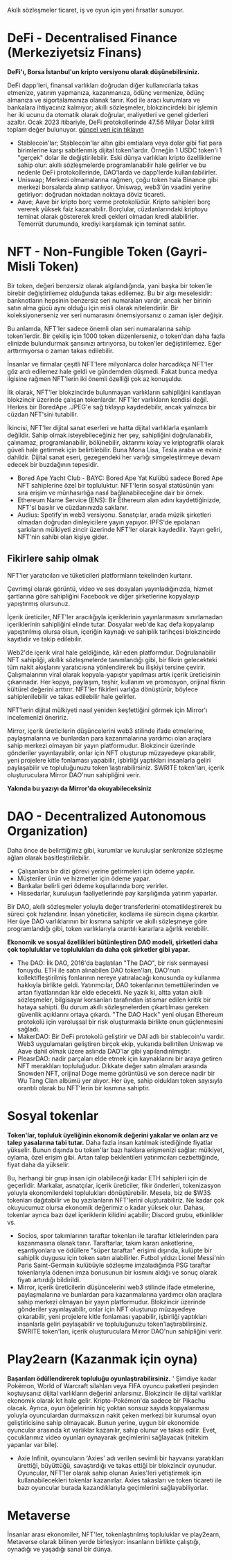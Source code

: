 Akıllı sözleşmeler ticaret, iş ve oyun için yeni fırsatlar sunuyor. 

# DeFi - Decentralised Finance (Merkeziyetsiz Finans)
__DeFi'ı, Borsa İstanbul'un kripto versiyonu olarak düşünebilirsiniz.__

DeFi dapp'leri, finansal varlıkları doğrudan diğer kullanıcılarla takas etmenize, yatırım yapmanıza, kazanmanıza, ödünç vermenize, ödünç almanıza ve sigortalamanıza olanak tanır. Kod ile aracı kurumlara ve bankalara ihtiyacınız kalmıyor; akıllı sözleşmeler, blokzincirdeki bir işlemin her iki ucunu da otomatik olarak doğrular, maliyetleri ve genel giderleri azaltır. Ocak 2023 itibariyle, DeFi protokollerinde 47.56 Milyar Dolar kilitli toplam değer bulunuyor. [güncel veri için tıklayın](defillama.com)

- Stablecoin'lar; Stablecoin'lar altın gibi emtialara veya dolar gibi fiat para birimlerine karşı sabitlenmiş dijital token'lardır. Örneğin 1 USDC token'i 1 "gerçek" dolar ile değiştirilebilir. Eski dünya varlıkları kripto özelliklerine sahip olur: akıllı sözleşmelerde programlanabilir hale gelirler ve bu nedenle DeFi protokollerinde, DAO'larda ve dapp'lerde kullanılabilirler. 
- Uniswap; Merkezi olmamalarına rağmen, çoğu token hala Binance gibi merkezi borsalarda alınıp satılıyor. Uniswap, web3'ün vaadini yerine getiriyor: doğrudan noktadan noktaya döviz ticareti. 
- Aave; Aave bir kripto borç verme protokolüdür. Kripto sahipleri borç vererek yüksek faiz kazanabilir. Borçlular, cüzdanlarındaki kriptoyu teminat olarak göstererek kredi çekleri olmadan kredi alabilirler. Temerrüt durumunda, krediyi karşılamak için teminat satılır. 

# NFT - Non-Fungible Token (Gayri-Misli Token)
Bir token, değeri benzersiz olarak algılandığında, yani başka bir token'le birebir değiştirilemez olduğunda takas edilemez. Bu bir algı meselesidir: banknotların hepsinin benzersiz seri numaraları vardır, ancak her birinin satın alma gücü aynı olduğu için misli olarak nitelendirilir. Bir koleksiyonerseniz ver seri numarasını önemsiyorsanız o zaman işler değişir. 

Bu anlamda, NFT'ler sadece önemli olan seri numaralarına sahip token'lerdir. Bir çekiliş için 1000 token düzenlerseniz, o token'dan daha fazla elinizde bulundurmak şansınızı artırıyorsa, bu token'ler değiştirilemez. Eğer arttırmıyorsa o zaman takas edilebilir.

İnsanlar ve firmalar çeşitli NFT'lere milyonlarca dolar harcadıkça NFT'ler göz ardı edilemez hale geldi ve gündemden düşmedi. Fakat bunca medya ilgisine rağmen NFT'lerin iki önemli özelliği çok az konuşuldu. 

İlk olarak, NFT'ler blokzincirde bulunmayan varlıkların sahipliğini kanıtlayan blokzincir üzerinde çalışan tokenlardır. NFT'ler varlıkların kendisi değil. Herkes bir BoredApe .JPEG'e sağ tıklayıp kaydedebilir, ancak yalnızca bir cüzdan NFT'sini tutabilir. 

İkincisi, NFT'ler dijital sanat eserleri ve hatta dijital varlıklarla eşanlamlı değildir. Sahip olmak isteyebileceğiniz her şey, sahipliğini doğrulanabilir, çalınamaz, programlanabilir, bölünebilir, aktarımı kolay ve kriptografik olarak güveli hale getirmek için belirtilebilir. Buna Mona Lisa, Tesla araba ve eviniz dahildir. Dijital sanat eseri, gezegendeki her varlığı simgeleştirmeye devam edecek bir buzdağının tepesidir. 

- Bored Ape Yacht Club - BAYC: Bored Ape Yat Kulübü sadece Bored Ape NFT sahiplerine özel bir topluluktur. NFT'lerin sosyal statüsünün yanı sıra erişim ve münhasırlığa nasıl bağlanabileceğine dair bir örnek. 
- Ethereum Name Service (ENS): Bir Ethereum alan adını kaydettiğinizde, NFT'si basılır ve cüzdanınızda saklanır. 
- Audius: Spotify'ın web3 versiyonu. Sanatçılar, arada müzik şirketleri olmadan doğrudan dinleyicilere yayın yapıyor. IPFS'de epolanan şarkıların mülkiyeti zincir üzerinde NFT'ler olarak kaydedilir. Yayın geliri, NFT'nin sahibi olan kişiye gider. 

## Fikirlere sahip olmak
NFT'ler yaratıcıları ve tüketicileri platformların tekelinden kurtarır. 

Çevrimşi olarak görüntü, video ve ses dosyaları yayınladığınızda, hizmet şartlarına göre sahipliğini Facebook ve diğer şirketlerine kopyalayıp yapıştırmış olursunuz. 

İçerik üreticiler, NFT'ler aracılığıyla içeriklerinin yayınlanmasını sınırlamadan içeriklerinin sahipliğini elinde tutar. Dosyalar web'de kaç defa kopyalanıp yapıştırılmış olursa olsun, içeriğin kaynağı ve sahiplik tarihçesi blokzincirde kayıtlıdır ve takip edilebilir. 

Web2'de içerik viral hale geldiğinde, kâr eden platformdur. Doğrulanabilir NFT sahipliği, akıllık sözleşmelerde tanımlandığı gibi, bir fikrin gelecekteki tüm nakit akışlarını yaratıcısına yönlendirerek bu ilişkiyi tersine çevirir. Çalışmalarının viral olarak kopyala-yapıştır yapılması artık içerik üreticisinin çıkarınadır. Her kopya, paylaşım, teşhir, kullanım ve promosyon, orijinal fikrin kültürel değerini arttırır. NFT'ler fikirleri varlığa dönüştürür, böylece sahiplenilebilir ve takas edilebilir hale gelirler.

NFT'lerin dijital mülkiyeti nasıl yeniden keşfettiğini görmek için Mirror'ı incelemenizi öneririz.

Mirror, içerik üreticilerin düşüncelerini web3 stilinde ifade etmelerine, paylaşmalarına ve bunlardan para kazanmalarına yardımcı olan araçlara sahip merkezi olmayan bir yayın platformudur. Blokzincir üzerinde gönderiler yayınlayabilir, onlar için NFT oluşturup müzayedeye çıkarabilir, yeni projelere kitle fonlaması yapabilir, işbirliği yaptıkları insanlarla geliri paylaşabilir ve topluluğunuzu token'laştırabilirsiniz. $WRITE token'ları, içerik oluşturuculara Mirror DAO'nun sahipliğini verir. 

__Yakında bu yazıyı da Mirror'da okuyabileceksiniz__

# DAO - Decentralized Autonomous Organization)
Daha önce de belirttiğimiz gibi, kurumlar ve kuruluşlar senkronize sözleşme ağları olarak basitleştirilebilir. 

- Çalışanlara bir dizi görevi yerine getirmeleri için ödeme yapılır. 
- Müşteriler ürün ve hizmetler için ödeme yapar. 
- Bankalar belirli geri ödeme koşullarında borç verirler. 
- Hissedarlar, kuruluşun faaliyetlerinde pay karşılığında yatırım yaparlar.

Bir DAO, akıllı sözleşmeler yoluyla değer transferlerini otomatikleştirerek bu süreci çok hızlandırır. İnsan yöneticiler, kodlama ile sürecin dışına çıkartılır. Her üye DAO varlıklarının bir kısmına sahiptir ve akıllı sözleşmeye göre programlandığı gibi, token varlıklarıyla orantılı kararlara ağırlık verebilir. 

__Ekonomik ve sosyal özellikleri bütünleştiren DAO modeli, şirketleri daha çok topluluklar ve toplulukları da daha çok şirketler gibi yapar.__

- The DAO: İlk DAO, 2016'da başlatılan "The DAO", bir risk sermayesi fonuydu. ETH ile satın alınabilen DAO token'ları, DAO'nun kollektifleştirilmiş fonlarının nereye yatıralacağı konusunda oy kullanma hakkıyla birlikte geldi. Yatırımcılar, DAO tokenlarının temettülerinden ve artan fiyatlarından kâr elde edecekti. Ne yazık ki, altta yatan akıllı sözleşmeler, bilgisayar korsanları tarafından istismar edilen kritik bir hataya sahipti. Bu durum akıllı sözleşmelerden çıkartılması gereken güvenlik açıklarını ortaya çıkardı. "The DAO Hack" yeni oluşan Ethereum protokolü için varoluşsal bir risk oluşturmakla birlikte onun güçlenmesini sağladı. 
- MakerDAO: Bir DeFi protokolü geliştirir ve DAI adlı bir stablecoin'u vardır. Web3 uygulamaları geliştiren birçok ekip, yukarıda belirtilen Uniswap ve Aave dahil olmak üzere aslında DAO'lar gibi yapılandırılmıştır. 
- PleasrDAO: nadir parçaları elde etmek için kaynaklarını bir araya getiren NFT meraklıları topluluğudur. Dikkate değer satın almaları arasında Snowden NFT, orijinal Doge meme görüntüsü ve son derece nadir bir Wu Tang Clan albümü yer alıyor. Her üye, sahip oldukları token sayısıyla orantılı olarak bu NFT'lerin bir kısmına sahiptir. 

# Sosyal tokenlar 
__Token'lar, topluluk üyeliğinin ekonomik değerini yakalar ve onları arz ve talep yasalarına tabi tutar.__ Daha fazla insan katılmak istediğinde fiyatlar yükselir. Bunun dışında bu token'lar bazı haklara erişmenizi sağlar: mülkiyet, oylama, özel erişim gibi. Artan talep beklentileri yatırımcıları cezbettiğinde, fiyat daha da yükselir. 

Bu, herhangi bir grup insan için olabileceği kadar ETH sahipleri için de geçerlidir. Markalar, asnatçılar, içerik üreticiler, fikir önderleri, tokenizasyon yoluyla ekonomilerdeki toplulukları dönüştürebilir. Mesela, biz de $W3S tokenları dağıtabilir ve bu yazılanların NFT'lerini oluşturabiliriz. Ne kadar çok okuyucumuz olursa ekonomik değerimiz o kadar yüksek olur. Dahası, tokenlar ayrıca bazı özel içeriklerin kilidini açabilir; Discord grubu, etkinlikler vs. 

- Socios, spor takımlarının taraftar tokenları ile taraftar kitlelerinden para kazanmasına olanak tanır. Taraftarlar, takım kararı anketlerine, eşantiyonlara ve ödüllere "süper taraftar" erişimi dışında, kulüpte bir sahiplik duygusu için token satın alabilirler. Futbol yıldızı Lionel Messi'nin Paris Saint-Germain kulübüyle sözleşme imzaladığında PSG taraftar tokenlarıyla ödenen imza bonusunun bir kısmını aldığı ve sonuç olarak fiyatı artırdığı bildirildi. 
- Mirror, içerik üreticilerin düşüncelerini web3 stilinde ifade etmelerine, paylaşmalarına ve bunlardan para kazanmalarına yardımcı olan araçlara sahip merkezi olmayan bir yayın platformudur. Blokzincir üzerinde gönderiler yayınlayabilir, onlar için NFT oluşturup müzayedeye çıkarabilir, yeni projelere kitle fonlaması yapabilir, işbirliği yaptıkları insanlarla geliri paylaşabilir ve topluluğunuzu token'laştırabilirsiniz. $WRITE token'ları, içerik oluşturuculara Mirror DAO'nun sahipliğini verir. 

# Play2earn (Kazanmak için oyna)
__Başarıları ödüllendirerek topluluğu oyunlaştırabilirsiniz.__
'
Şimdiye kadar Pokémon, World of Warcraft silahları veya FIFA oyuncu paketleri peşinden koştuysanız dijital varlıkların değerini anlarsınız. Blokzincir ile dijital varlıklar ekonomik olarak kıt hale gelir. Kripto-Pokémon'da sadece bir Pikachu olacak. Ayrıca, oyun öğelerinin hiç yoktan sonsuz sayıda kopyalanması yoluyla oyunculardan durmaksızın nakit çeken merkezi bir kurumsal oyun geliştiricisine sahip olmayacak. Bunun yerine, uygun bir ekonomide oyuncular arasında kıt varlıklar kazanılır, sahip olunur ve takas edilir. Evet, çocuklarımız video oyunları oynayarak geçimlerini sağlayacak (nitekim yapanlar var bile).

- Axie Infinit, oyuncuların 'Axies' adı verilen sevimli bir hayvansı yaratıkları ürettiği, büyüttüğü, savaştırdığı ve takas ettiği bir blokzincir oyunudur. Oyuncular, NFT'ler olarak sahip olunan Axies'leri yetiştirmek için kullanabilecekleri tokenlar kazanırlar. Axies takasları ve token ticareti ile bazı oyuncular burada kazandıklarıyla geçimlerini sağlayabiliyorlar.

# Metaverse
İnsanlar arası ekonomiler, NFT'ler, tokenlaştırılmış topluluklar ve play2earn, Metaverse olarak bilinen yerde birleşiyor: insanların birlikte çalıştığı, oynadığı ve yaşadığı sanal bir dünya. 
